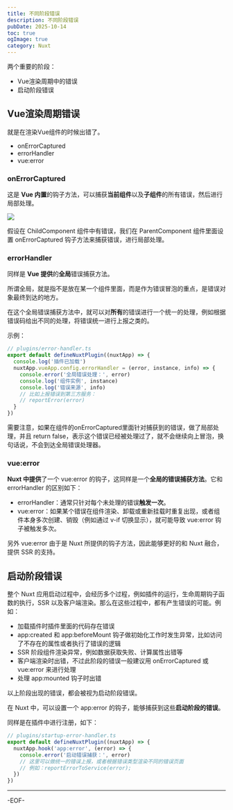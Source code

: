 ```yaml
---
title: 不同阶段错误
description: 不同阶段错误
pubDate: 2025-10-14
toc: true
ogImage: true
category: Nuxt
---
```


两个重要的阶段：

- Vue渲染周期中的错误
- 启动阶段错误

## Vue渲染周期错误

就是在渲染Vue组件的时候出错了。

- onErrorCaptured
- errorHandler
- vue:error

### onErrorCaptured

这是 **Vue 内置**的钩子方法，可以捕获**当前组件**以及**子组件**的所有错误，然后进行局部处理。

![](https://raw.githubusercontent.com/wangshengliang-wsl/blog/main/img/20251015142055125.png)

假设在 ChildComponent 组件中有错误，我们在 ParentComponent 组件里面设置 onErrorCaptured 钩子方法来捕获错误，进行局部处理。

### errorHandler

同样是 **Vue 提供**的**全局**错误捕获方法。

所谓全局，就是指不是放在某一个组件里面，而是作为错误冒泡的重点，是错误对象最终到达的地方。

在这个全局错误捕获方法中，就可以对**所有**的错误进行一个统一的处理，例如根据错误码给出不同的处理，将错误统一进行上报之类的。

示例：

```ts
// plugins/error-handler.ts
export default defineNuxtPlugin((nuxtApp) => {
  console.log('插件已加载')
  nuxtApp.vueApp.config.errorHandler = (error, instance, info) => {
    console.error('全局错误处理：', error)
    console.log('组件实例', instance)
    console.log('错误来源', info)
    // 比如上报错误到第三方服务：
    // reportError(error)
  }
})
```

需要注意，如果在组件的onErrorCaptured里面针对捕获到的错误，做了局部处理，并且 return false，表示这个错误已经被处理过了，就不会继续向上冒泡，换句话说，不会到达全局错误处理器。

### vue:error

**Nuxt 中提供**了一个 vue:error 的钩子，这同样是一个**全局的错误捕获方法**。它和 errorHandler 的区别如下：

- errorHandler：通常只针对每个未处理的错误**触发一次**。
- vue:error：如果某个错误在组件渲染、卸载或重新挂载时重复出现，或者组件本身多次创建、销毁（例如通过 v-if 切换显示），就可能导致 vue:error 钩子被触发多次。

另外 vue:error 由于是 Nuxt 所提供的钩子方法，因此能够更好的和 Nuxt 融合，提供 SSR 的支持。

## 启动阶段错误

整个 Nuxt 应用启动过程中，会经历多个过程，例如插件的运行，生命周期钩子函数的执行，SSR 以及客户端渲染。那么在这些过程中，都有产生错误的可能。例如：

- 加载插件时插件里面的代码存在错误
- app:created 和 app:beforeMount 钩子做初始化工作时发生异常，比如访问了不存在的属性或者执行了错误的逻辑
- SSR 阶段组件渲染异常，例如数据获取失败、计算属性出错等
- 客户端渲染时出错，不过此阶段的错误一般建议用 onErrorCaptured 或 vue:error 来进行处理
- 处理 app:mounted 钩子时出错

以上阶段出现的错误，都会被视为启动阶段错误。

在 Nuxt 中，可以设置一个 app:error 的钩子，能够捕获到这些**启动阶段的错误**。

同样是在插件中进行注册，如下：

```ts
// plugins/startup-error-handler.ts
export default defineNuxtPlugin((nuxtApp) => {
  nuxtApp.hook('app:error', (error) => {
    console.error('启动错误捕获：', error)
    // 这里可以做统一的错误上报，或者根据错误类型渲染不同的错误页面
    // 例如：reportErrorToService(error);
  })
})
```

---

-EOF-

